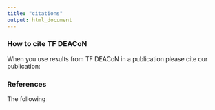 ```yaml
---
title: "citations"
output: html_document
---
```


### How to cite TF DEACoN
When you use results from TF DEACoN in a publication please cite our publication:

### References
The following 